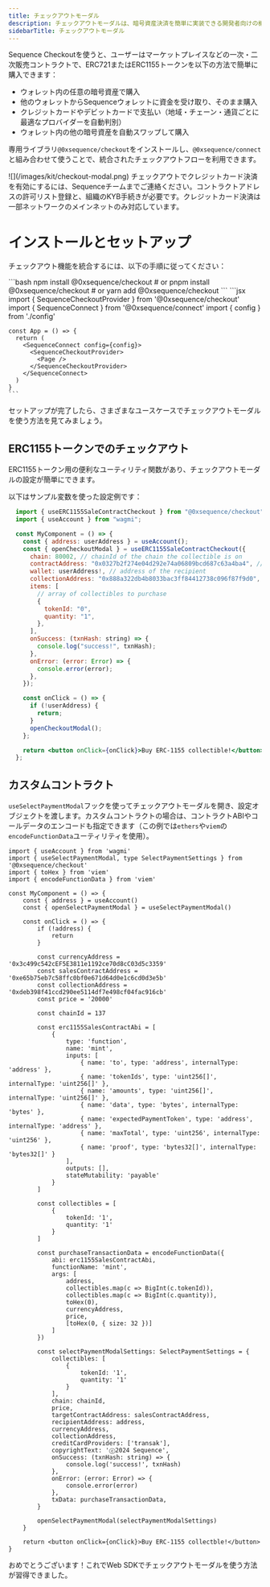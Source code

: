 ---
title: チェックアウトモーダル
description: チェックアウトモーダルは、暗号資産決済を簡単に実装できる開発者向けの機能です。
sidebarTitle: チェックアウトモーダル
---

Sequence Checkoutを使うと、ユーザーはマーケットプレイスなどの一次・二次販売コントラクトで、ERC721またはERC1155トークンを以下の方法で簡単に購入できます：
- ウォレット内の任意の暗号資産で購入
- 他のウォレットからSequenceウォレットに資金を受け取り、そのまま購入
- クレジットカードやデビットカードで支払い（地域・チェーン・通貨ごとに最適なプロバイダーを自動判別）
- ウォレット内の他の暗号資産を自動スワップして購入

専用ライブラリ`@0xsequence/checkout`をインストールし、`@0xsequence/connect`と組み合わせて使うことで、統合されたチェックアウトフローを利用できます。

<Frame>
  ![](/images/kit/checkout-modal.png)
</Frame>

<Note>
  チェックアウトでクレジットカード決済を有効にするには、Sequenceチームまでご連絡ください。コントラクトアドレスの許可リスト登録と、組織のKYB手続きが必要です。クレジットカード決済は一部ネットワークのメインネットのみ対応しています。
</Note>

# インストールとセットアップ
チェックアウト機能を統合するには、以下の手順に従ってください：

<Steps>
  <Step title="`@0xsequence/checkout`ライブラリをインストールします：">
    ```bash
    npm install @0xsequence/checkout
    # or
    pnpm install @0xsequence/checkout
    # or
    yarn add @0xsequence/checkout
    ```
  </Step>

  <Step title="アプリ内でSequenceConnect Providerの下に`SequenceCheckoutProvider`を配置します：">
    ```jsx
    import { SequenceCheckoutProvider } from '@0xsequence/checkout'
    import { SequenceConnect } from '@0xsequence/connect'
    import { config } from './config'

    const App = () => {
      return (
        <SequenceConnect config={config}>
          <SequenceCheckoutProvider>
            <Page />
          </SequenceCheckoutProvider>
        </SequenceConnect>
      )
    }
    ```
  </Step>
</Steps>

セットアップが完了したら、さまざまなユースケースでチェックアウトモーダルを使う方法を見てみましょう。

## ERC1155トークンでのチェックアウト
ERC1155トークン用の便利なユーティリティ関数があり、チェックアウトモーダルの設定が簡単にできます。

以下はサンプル変数を使った設定例です：

```jsx
  import { useERC1155SaleContractCheckout } from "@0xsequence/checkout";
  import { useAccount } from "wagmi";

  const MyComponent = () => {
    const { address: userAddress } = useAccount();
    const { openCheckoutModal } = useERC1155SaleContractCheckout({
      chain: 80002, // chainId of the chain the collectible is on
      contractAddress: "0x0327b2f274e04d292e74a06809bcd687c63a4ba4", // address of the contract handling the minting function
      wallet: userAddress!, // address of the recipient
      collectionAddress: "0x888a322db4b8033bac3ff84412738c096f87f9d0", // address of the collection contract
      items: [
        // array of collectibles to purchase
        {
          tokenId: "0",
          quantity: "1",
        },
      ],
      onSuccess: (txnHash: string) => {
        console.log("success!", txnHash);
      },
      onError: (error: Error) => {
        console.error(error);
      },
    });

    const onClick = () => {
      if (!userAddress) {
        return;
      }
      openCheckoutModal();
    };

    return <button onClick={onClick}>Buy ERC-1155 collectible!</button>;
  };
```

## カスタムコントラクト
`useSelectPaymentModal`フックを使ってチェックアウトモーダルを開き、設定オブジェクトを渡します。カスタムコントラクトの場合は、コントラクトABIやコールデータのエンコードも指定できます（この例では`ethers`や`viem`の`encodeFunctionData`ユーティリティを使用）。

```tsx
import { useAccount } from 'wagmi'
import { useSelectPaymentModal, type SelectPaymentSettings } from '@0xsequence/checkout'
import { toHex } from 'viem'
import { encodeFunctionData } from 'viem'

const MyComponent = () => {
    const { address } = useAccount()
    const { openSelectPaymentModal } = useSelectPaymentModal()

    const onClick = () => {
        if (!address) {
            return
        }

        const currencyAddress = '0x3c499c542cEF5E3811e1192ce70d8cC03d5c3359'
        const salesContractAddress = '0xe65b75eb7c58ffc0bf0e671d64d0e1c6cd0d3e5b'
        const collectionAddress = '0xdeb398f41ccd290ee5114df7e498cf04fac916cb'
        const price = '20000'

        const chainId = 137

        const erc1155SalesContractAbi = [
            {
                type: 'function',
                name: 'mint',
                inputs: [
                    { name: 'to', type: 'address', internalType: 'address' },
                    { name: 'tokenIds', type: 'uint256[]', internalType: 'uint256[]' },
                    { name: 'amounts', type: 'uint256[]', internalType: 'uint256[]' },
                    { name: 'data', type: 'bytes', internalType: 'bytes' },
                    { name: 'expectedPaymentToken', type: 'address', internalType: 'address' },
                    { name: 'maxTotal', type: 'uint256', internalType: 'uint256' },
                    { name: 'proof', type: 'bytes32[]', internalType: 'bytes32[]' }
                ],
                outputs: [],
                stateMutability: 'payable'
            }
        ]

        const collectibles = [
            {
                tokenId: '1',
                quantity: '1'
            }
        ]

        const purchaseTransactionData = encodeFunctionData({
            abi: erc1155SalesContractAbi,
            functionName: 'mint',
            args: [
                address,
                collectibles.map(c => BigInt(c.tokenId)),
                collectibles.map(c => BigInt(c.quantity)),
                toHex(0),
                currencyAddress,
                price,
                [toHex(0, { size: 32 })]
            ]
        })

        const selectPaymentModalSettings: SelectPaymentSettings = {
            collectibles: [
                {
                    tokenId: '1',
                    quantity: '1'
                }
            ],
            chain: chainId,
            price,
            targetContractAddress: salesContractAddress,
            recipientAddress: address,
            currencyAddress,
            collectionAddress,
            creditCardProviders: ['transak'],
            copyrightText: 'ⓒ2024 Sequence',
            onSuccess: (txnHash: string) => {
                console.log('success!', txnHash)
            },
            onError: (error: Error) => {
                console.error(error)
            },
            txData: purchaseTransactionData,
        }

        openSelectPaymentModal(selectPaymentModalSettings)
    }

    return <button onClick={onClick}>Buy ERC-1155 collectble!</button>
}
```

おめでとうございます！これでWeb SDKでチェックアウトモーダルを使う方法が習得できました。